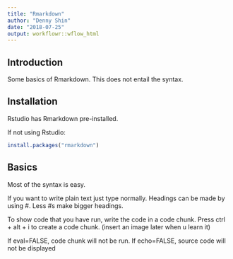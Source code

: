 ---
title: "Rmarkdown"
author: "Denny Shin"
date: "2018-07-25"
output: workflowr::wflow_html
---

## **Introduction**

Some basics of Rmarkdown. This does not entail the syntax.


## **Installation**

Rstudio has Rmarkdown pre-installed.

If not using Rstudio:

```{r eval=FALSE}
install.packages("rmarkdown")
```


## **Basics**

Most of the syntax is easy.  

If you want to write plain text just type normally.
Headings can be made by using \#. Less \#s make bigger headings.

To show code that you have run, write the code in a code chunk.
Press ctrl + alt + i to create a code chunk.
(insert an image later when u learn it)

If eval=FALSE, code chunk will not be run.
If echo=FALSE, source code will not be displayed


